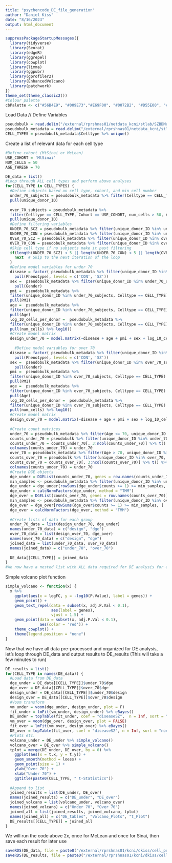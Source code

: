 ```yaml
---
title: "psychencode_DE_file_generation"
author: "Daniel Kiss"
date: "8/16/2023"
output: html_document
---
```



```r
suppressPackageStartupMessages({
  library(tidyverse)
  library(Seurat)
  library(edgeR)
  library(ggrepel)
  library(cowplot)
  library(limma)
  library(ggpubr)
  library(gprofiler2)
  library(EnhancedVolcano)
  library(patchwork)
})
theme_set(theme_classic2())
#Colour palette
cbPalette <- c("#56B4E9", "#009E73","#E69F00", "#0072B2", "#D55E00", "#CC79A7","#000000","#F0E442")
```


Load Data // Define Variables
```r
pseudobulk = read.delim("/external/rprshnas01/netdata_kcni/stlab/SZBDMulticohort/pseudobulk_fine_grained.counts.tsv")
pseudobulk_metadata = read.delim("/external/rprshnas01/netdata_kcni/stlab/SZBDMulticohort/pseudobulk_fine_grained.metadata.tsv")
CELL_TYPES = pseudobulk_metadata$Celltype %>% unique()
```


Create a list of relevant data for each cell type
```r
#Define cohort (MtSinai or McLean)
USE_COHORT = 'MtSinai'
NUM_CELLS = 50
AGE_THRESH = 70 

DE_data = list()
#Loop through ALL cell types and perform above analyses
for(CELL_TYPE in CELL_TYPES) {
  #Define subjects based on cell type, cohort, and min cell number
  under_70_subjects = pseudobulk_metadata %>% filter(Celltype == CELL_TYPE, Cohort == USE_COHORT, num_cells > 50, Age <= 70) %>% 
  pull(unique_donor_ID)
  
  over_70_subjects = pseudobulk_metadata %>% 
  filter(Celltype == CELL_TYPE, Cohort == USE_COHORT, num_cells > 50, Age > 70) %>% 
  pull(unique_donor_ID)
  #Define filtering variables 
  UNDER_70_SCZ = pseudobulk_metadata %>% filter(unique_donor_ID %in% under_70_subjects, Celltype == CELL_TYPE, Phenotype == "SZ") %>% pull(unique_donor_ID)
  UNDER_70_CON = pseudobulk_metadata %>% filter(unique_donor_ID %in% under_70_subjects, Celltype == CELL_TYPE, Phenotype == "CON") %>% pull(unique_donor_ID)
  OVER_70_SCZ = pseudobulk_metadata %>% filter(unique_donor_ID %in% over_70_subjects, Celltype == CELL_TYPE, Phenotype == "SZ") %>% pull(unique_donor_ID)
  OVER_70_CON = pseudobulk_metadata %>% filter(unique_donor_ID %in% over_70_subjects, Celltype == CELL_TYPE, Phenotype == "CON") %>% pull(unique_donor_ID)
  #Skip cell type if no subjects make it past filtering
  if(length(UNDER_70_SCZ) < 5 || length(UNDER_70_CON) < 5 || length(OVER_70_SCZ) < 5 || length(OVER_70_CON) < 5) {
    next  # Skip to the next iteration of the loop
  }
  #Define model variables for under 70
  disease = factor( pseudobulk_metadata %>% filter(unique_donor_ID %in% under_70_subjects, Celltype == CELL_TYPE) %>% 
    pull(Phenotype), levels = c('CON', 'SZ'))
  sex =  pseudobulk_metadata %>% filter(unique_donor_ID %in% under_70_subjects, Celltype == CELL_TYPE) %>% 
    pull(Gender)
  pmi =  pseudobulk_metadata %>% 
  filter(unique_donor_ID %in% under_70_subjects, Celltype == CELL_TYPE) %>% 
  pull(PMI)
  age =  pseudobulk_metadata %>% 
  filter(unique_donor_ID %in% under_70_subjects, Celltype == CELL_TYPE) %>% 
  pull(Age)
  log_10_cells_per_donor =  pseudobulk_metadata %>% 
  filter(unique_donor_ID %in% under_70_subjects, Celltype == CELL_TYPE) %>% 
  pull(num_cells) %>% log10()
  #Create model matrix 
  design_under_70 = model.matrix(~disease + age + pmi + sex + log_10_cells_per_donor) 
  
    #Define model variables for over 70
  disease = factor( pseudobulk_metadata %>% filter(unique_donor_ID %in% over_70_subjects, Celltype == CELL_TYPE) %>% 
    pull(Phenotype), levels = c('CON', 'SZ'))
  sex =  pseudobulk_metadata %>% filter(unique_donor_ID %in% over_70_subjects, Celltype == CELL_TYPE) %>% 
    pull(Gender)
  pmi =  pseudobulk_metadata %>% 
  filter(unique_donor_ID %in% over_70_subjects, Celltype == CELL_TYPE) %>% 
  pull(PMI)
  age =  pseudobulk_metadata %>% 
  filter(unique_donor_ID %in% over_70_subjects, Celltype == CELL_TYPE) %>% 
  pull(Age)
  log_10_cells_per_donor =  pseudobulk_metadata %>% 
  filter(unique_donor_ID %in% over_70_subjects, Celltype == CELL_TYPE) %>% 
  pull(num_cells) %>% log10()
  #Create model matrix 
  design_over_70 = model.matrix(~disease + age + pmi + sex + log_10_cells_per_donor) 
  
  #Create count matrices
  under_70 = pseudobulk_metadata %>% filter(Age <= 70, unique_donor_ID %in% under_70_subjects, Celltype == CELL_TYPE) %>% pull(unique_donor_ID) 
  counts_under_70 = pseudobulk %>% filter(unique_donor_ID %in% under_70, Celltype == CELL_TYPE)
  counts_under_70 = counts_under_70[, 3:ncol(counts_under_70)] %>% t() %>% as.data.frame()
  colnames(counts_under_70) = under_70
  over_70 = pseudobulk_metadata %>% filter(Age > 70, unique_donor_ID %in% over_70_subjects, Celltype == CELL_TYPE) %>% pull(unique_donor_ID) 
  counts_over_70 = pseudobulk %>% filter(unique_donor_ID %in% over_70, Celltype == CELL_TYPE)
  counts_over_70 = counts_over_70[, 3:ncol(counts_over_70)] %>% t() %>% as.data.frame()
  colnames(counts_under_70) = under_70
  #Create DGE objects
  dge_under = DGEList(counts_under_70, genes = row.names(counts_under_70))
  min_samples <- pseudobulk_metadata %>% filter(unique_donor_ID %in% under_70_subjects, Celltype == CELL_TYPE) %>% nrow * 0.8
  dge_under = dge_under[rowSums(dge_under$counts >= 1) >= min_samples, ]
  dge_under = calcNormFactors(dge_under, method = "TMM")
  dge_over = DGEList(counts_over_70, genes = row.names(counts_over_70))
  min_samples <- pseudobulk_metadata %>% filter(unique_donor_ID %in% over_70_subjects, Celltype == CELL_TYPE) %>% nrow * 0.8
  dge_over = dge_over[rowSums(dge_over$counts >= 1) >= min_samples, ]
  dge_over = calcNormFactors(dge_over, method = "TMM")
  
  #Create lists of data for each group
  under_70_data = list(design_under_70, dge_under)
  names(under_70_data) = c("design", "dge")
  over_70_data = list(design_over_70, dge_over)
  names(over_70_data) = c("design", "dge")
  joined_data = list(under_70_data, over_70_data)
  names(joined_data) = c("under_70", "over_70")
  
  DE_data[[CELL_TYPE]] = joined_data
}
#We now have a nested list with ALL data required for DE analysis for all cell types with >1 subject per age group
```

Simple volcano plot function 
```r
simple_volcano <- function(x) {
  x %>%
    ggplot(aes(x = logFC, y = -log10(P.Value), label = genes)) + 
    geom_point() +
    geom_text_repel(data = subset(x, adj.P.Val < 0.1), 
                    aes(label = genes), 
                    vjust = 1.5) + 
    geom_point(data = subset(x, adj.P.Val < 0.1), 
               aes(color = 'red')) + 
    theme_cowplot() +
    theme(legend.position = "none")
}
```


Now that we have all data pre-processed and organized for DE analysis, let's loop through DE_data and output results to DE_results (This will take a few minutes to run)
```r
DE_results = list()
for(CELL_TYPE in names(DE_data)) {
  #Load data from DE_data
  dge_under = DE_data[[CELL_TYPE]]$under_70$dge 
  dge_over = DE_data[[CELL_TYPE]]$over_70$dge 
  design_under = DE_data[[CELL_TYPE]]$under_70$design
  design_over = DE_data[[CELL_TYPE]]$over_70$design
  #Voom transform
  vm_under = voom(dge_under, design_under, plot = F) 
  fit_under = lmFit(vm_under, design_under) %>% eBayes()
  DE_under = topTable(fit_under, coef = "diseaseSZ",  n = Inf, sort = "none", adjust.method = "BH") 
  vm_over = voom(dge_over, design_over, plot = FALSE) 
  fit_over = lmFit(vm_over, design_over) %>% eBayes()
  DE_over = topTable(fit_over, coef = "diseaseSZ", n = Inf, sort = "none", adjust.method = "BH")
  #Plots etc.
  volcano_under = DE_under %>% simple_volcano()
  volcano_over = DE_over %>% simple_volcano()
  tplot = merge(DE_under, DE_over, by = 0) %>% 
    ggplot(aes(x = t.x, y = t.y)) + 
    geom_smooth(method = loess) +
    geom_point(size = 1) +
    ylab("Over 70") +
    xlab("Under 70") +
    ggtitle(paste0(CELL_TYPE, " t-Statistics"))
  
  #Append to list
  joined_results = list(DE_under, DE_over)
  names(joined_results) = c("DE_under", "DE_over")
  joined_volcano = list(volcano_under, volcano_over)
  names(joined_volcano) = c("Under 70", "Over 70")
  joined_all = list(joined_results, joined_volcano, tplot)
  names(joined_all) = c("DE_tables", "Volcano_Plots", "t_Plot")
  DE_results[[CELL_TYPE]] = joined_all
}
```

We will run the code above 2x, once for McLean and once for Sinai, then save each result for later use 
```r
saveRDS(DE_data, file = paste0("/external/rprshnas01/kcni/dkiss/cell_prop_psychiatry/data/DE_data_", USE_COHORT))
saveRDS(DE_results, file = paste0("/external/rprshnas01/kcni/dkiss/cell_prop_psychiatry/data/DE_results_", USE_COHORT))
```
